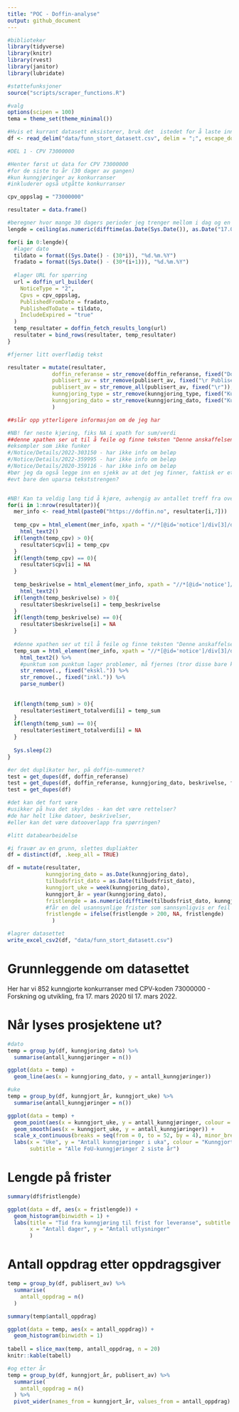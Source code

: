 ```yaml
---
title: "POC - Doffin-analyse"
output: github_document
---
```



```r
#biblioteker
library(tidyverse)
library(knitr)
library(rvest)
library(janitor)
library(lubridate)

#støttefunksjoner
source("scripts/scraper_functions.R")  

#valg
options(scipen = 100)
tema = theme_set(theme_minimal())

#Hvis et kurrant datasett eksisterer, bruk det  istedet for å laste inn alt mulig.
df <- read_delim("data/funn_stort_datasett.csv", delim = ";", escape_double = FALSE, trim_ws = TRUE)


```

```r
#DEL 1 - CPV 73000000

#Henter først ut data for CPV 73000000 
#for de siste to år (30 dager av gangen)
#kun kunngjøringer av konkurranser
#inkluderer også utgåtte konkurranser

cpv_oppslag = "73000000"

resultater = data.frame()

#beregner hvor mange 30 dagers perioder jeg trenger mellom i dag og en anna dato
lengde = ceiling(as.numeric(difftime(as.Date(Sys.Date()), as.Date("17.03.2020", "%d.%m.%Y"), units = "days")) / 30)

for(i in 0:lengde){
  #lager dato
  tildato = format((Sys.Date() - (30*i)), "%d.%m.%Y")
  fradato = format((Sys.Date() - (30*(i+1))), "%d.%m.%Y")
  
  #lager URL for spørring
  url = doffin_url_builder(
    NoticeType = "2",
    Cpvs = cpv_oppslag,
    PublishedFromDate = fradato, 
    PublishedToDate = tildato,
    IncludeExpired = "true"
  )
  temp_resultater = doffin_fetch_results_long(url)
  resultater = bind_rows(resultater, temp_resultater)
}

```

```r
#fjerner litt overflødig tekst

resultater = mutate(resultater,
              doffin_referanse = str_remove(doffin_referanse, fixed("Doffin referanse: ")),
              publisert_av = str_remove(publisert_av, fixed("\r Publisert av:\r ")),
              publisert_av = str_remove_all(publisert_av, fixed("\r")),
              kunngjoring_type = str_remove(kunngjoring_type, fixed("Kunngjøringstype: ")),
              kunngjoring_dato = str_remove(kunngjoring_dato, fixed("Kunngjøringsdato: "))
              )

```


```r
##slår opp ytterligere informasjon om de jeg har

#NB! før neste kjøring, fiks NA i xpath for sum/verdi
##denne xpathen ser ut til å feile og finne teksten "Denne anskaffelsen er delt opp i delkontrakter:"  i noen tilfeller?
#eksempler som ikke funker
#/Notice/Details/2022-303150 - har ikke info om beløp
#/Notice/Details/2022-359995 - har ikke info om beløp
#/Notice/Details/2020-359116 - har ikke info om beløp
#bør jeg da også legge inn en sjekk av at det jeg finner, faktisk er et beløp?
#evt bare den uparsa tekststrengen? 


#NB! Kan ta veldig lang tid å kjøre, avhengig av antallet treff fra over!
for(i in 1:nrow(resultater)){
  mer_info <- read_html(paste0("https://doffin.no", resultater[i,7]))
  
  temp_cpv = html_element(mer_info, xpath = "//*[@id='notice']/div[3]/div[2]/div[5]/div/span") %>%
    html_text2()
  if(length(temp_cpv) > 0){
    resultater$cpv[i] = temp_cpv
  }
  if(length(temp_cpv) == 0){
    resultater$cpv[i] = NA
  }
  
  temp_beskrivelse = html_element(mer_info, xpath = "//*[@id='notice']/div[3]/div[2]/div[9]/div") %>%
    html_text2()
  if(length(temp_beskrivelse) > 0){
    resultater$beskrivelse[i] = temp_beskrivelse
  }
  if(length(temp_beskrivelse) == 0){
    resultater$beskrivelse[i] = NA
  }
  
  #denne xpathen ser ut til å feile og finne teksten "Denne anskaffelsen er delt opp i delkontrakter:"  i noen tilfeller?
  temp_sum = html_element(mer_info, xpath = "//*[@id='notice']/div[3]/div[2]/div[11]") %>%
    html_text2() %>%
    #punktum som punktum lager problemer, må fjernes (tror disse bare kommer som inkl og ekskl)
    str_remove(., fixed("ekskl.")) %>% 
    str_remove(., fixed("inkl.")) %>%
    parse_number()
  
  
  if(length(temp_sum) > 0){
    resultater$estimert_totalverdi[i] = temp_sum
  }
  if(length(temp_sum) == 0){
    resultater$estimert_totalverdi[i] = NA
  }
  
  Sys.sleep(2)
}
```

```r
#er det duplikater her, på doffin-nummeret?
test = get_dupes(df, doffin_referanse)
test = get_dupes(df, doffin_referanse, kunngjoring_dato, beskrivelse, fristlengde)
test = get_dupes(df)

#det kan det fort være
#usikker på hva det skyldes - kan det være rettelser?
#de har helt like datoer, beskrivelser,
#eller kan det være datooverlapp fra spørringen?

```


```r
#litt databearbeidelse

#i fravær av en grunn, slettes dupliakter
df = distinct(df, .keep_all = TRUE)

df = mutate(resultater,
            kunngjoring_dato = as.Date(kunngjoring_dato),
            tilbudsfrist_dato = as.Date(tilbudsfrist_dato),
            kunngjort_uke = week(kunngjoring_dato),
            kunngjort_år = year(kunngjoring_dato),
            fristlengde = as.numeric(difftime(tilbudsfrist_dato, kunngjoring_dato, units = "days")),
            #får en del usannsynlige frister som sannsynligvis er feil her
            fristlengde = ifelse(fristlengde > 200, NA, fristlengde)
              )

```

```r
#lagrer datasettet
write_excel_csv2(df, "data/funn_stort_datasett.csv")

```


# Grunnleggende om datasettet

Her har vi 852 kunngjorte konkurranser med CPV-koden 73000000 - Forskning og utvikling, fra 17. mars 2020 til 17. mars 2022. 


# Når lyses prosjektene ut?

```r
#dato
temp = group_by(df, kunngjoring_dato) %>%
  summarise(antall_kunngjøringer = n())

ggplot(data = temp) +
  geom_line(aes(x = kunngjoring_dato, y = antall_kunngjøringer))

#uke
temp = group_by(df, kunngjort_år, kunngjort_uke) %>%
  summarise(antall_kunngjøringer = n())

ggplot(data = temp) +
  geom_point(aes(x = kunngjort_uke, y = antall_kunngjøringer, colour = as.factor(kunngjort_år))) +
  geom_smooth(aes(x = kunngjort_uke, y = antall_kunngjøringer)) +
  scale_x_continuous(breaks = seq(from = 0, to = 52, by = 4), minor_breaks = NULL) +
  labs(x = "Uke", y = "Antall kunngjøringer i uka", colour = "Kunngjort år", title = "Kunngjøringer av FoU-prosjekter på Doffin etter uke", 
       subtitle = "Alle FoU-kunngjøringer 2 siste år")

```


# Lengde på frister

```r
summary(df$fristlengde)

ggplot(data = df, aes(x = fristlengde)) +
  geom_histogram(binwidth = 1) +
  labs(title = "Tid fra kunngjøring til frist for leveranse", subtitle = "Alle cpv 73000000-utlysninger på doffin fra 17. mars 2020 til 17. mars 2022",
       x = "Antall dager", y = "Antall utlysninger"
       )
```

# Antall oppdrag etter oppdragsgiver

```r
temp = group_by(df, publisert_av) %>%
  summarise(
    antall_oppdrag = n()
  )

summary(temp$antall_oppdrag)

ggplot(data = temp, aes(x = antall_oppdrag)) +
  geom_histogram(binwidth = 1)
  
tabell = slice_max(temp, antall_oppdrag, n = 20)
knitr::kable(tabell)

#og etter år
temp = group_by(df, kunngjort_år, publisert_av) %>%
  summarise(
    antall_oppdrag = n()
  ) %>%
  pivot_wider(names_from = kunngjort_år, values_from = antall_oppdrag) 



```




